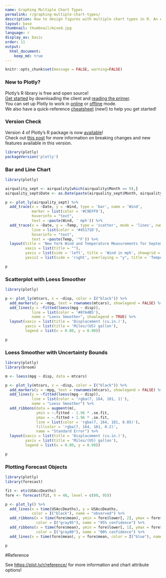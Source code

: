 ```yaml
---
name: Graphing Multiple Chart Types
permalink: r/graphing-multiple-chart-types/
description: How to design figures with multiple chart types in R. An example of a line chart with a line of best fit and an uncertainty band.
layout: base
thumbnail: thumbnail/mixed.jpg
language: r
display_as: basic
order: 11
output:
  html_document:
    keep_md: true
---
```


```r
knitr::opts_chunk$set(message = FALSE, warning=FALSE)
```
### New to Plotly?

Plotly's R library is free and open source!<br>
[Get started](https://plot.ly/r/getting-started/) by downloading the client and [reading the primer](https://plot.ly/r/getting-started/).<br>
You can set up Plotly to work in [online](https://plot.ly/r/getting-started/#hosting-graphs-in-your-online-plotly-account) or [offline](https://plot.ly/r/offline/) mode.<br>
We also have a quick-reference [cheatsheet](https://images.plot.ly/plotly-documentation/images/r_cheat_sheet.pdf) (new!) to help you get started!

### Version Check

Version 4 of Plotly's R package is now [available](https://plot.ly/r/getting-started/#installation)!<br>
Check out [this post](http://moderndata.plot.ly/upgrading-to-plotly-4-0-and-above/) for more information on breaking changes and new features available in this version.
```r
library(plotly)
packageVersion('plotly')
```

### Bar and Line Chart

```r
library(plotly)

airquality_sept <- airquality[which(airquality$Month == 9),]
airquality_sept$Date <- as.Date(paste(airquality_sept$Month, airquality_sept$Day, 1973, sep = "."), format = "%m.%d.%Y")

p <- plot_ly(airquality_sept) %>%
  add_trace(x = ~Date, y = ~Wind, type = 'bar', name = 'Wind',
            marker = list(color = '#C9EFF9'),
            hoverinfo = "text",
            text = ~paste(Wind, ' mph')) %>%
  add_trace(x = ~Date, y = ~Temp, type = 'scatter', mode = 'lines', name = 'Temperature', yaxis = 'y2',
            line = list(color = '#45171D'),
            hoverinfo = "text",
            text = ~paste(Temp, '°F')) %>%
  layout(title = 'New York Wind and Temperature Measurements for September 1973',
         xaxis = list(title = ""),
         yaxis = list(side = 'left', title = 'Wind in mph', showgrid = FALSE, zeroline = FALSE),
         yaxis2 = list(side = 'right', overlaying = "y", title = 'Temperature in degrees F', showgrid = FALSE, zeroline = FALSE))

p
```

### Scatterplot with Loess Smoother

```r
library(plotly)

p <- plot_ly(mtcars, x = ~disp, color = I("black")) %>%
  add_markers(y = ~mpg, text = rownames(mtcars), showlegend = FALSE) %>%
  add_lines(y = ~fitted(loess(mpg ~ disp)),
            line = list(color = '#07A4B5'),
            name = "Loess Smoother", showlegend = TRUE) %>%
  layout(xaxis = list(title = 'Displacement (cu.in.)'),
         yaxis = list(title = 'Miles/(US) gallon'),
         legend = list(x = 0.80, y = 0.90))

p
```

### Loess Smoother with Uncertainty Bounds

```r
library(plotly)
library(broom)

m <- loess(mpg ~ disp, data = mtcars)

p <- plot_ly(mtcars, x = ~disp, color = I("black")) %>%
  add_markers(y = ~mpg, text = rownames(mtcars), showlegend = FALSE) %>%
  add_lines(y = ~fitted(loess(mpg ~ disp)),
            line = list(color = 'rgba(7, 164, 181, 1)'),
            name = "Loess Smoother") %>%
  add_ribbons(data = augment(m),
              ymin = ~.fitted - 1.96 * .se.fit,
              ymax = ~.fitted + 1.96 * .se.fit,
              line = list(color = 'rgba(7, 164, 181, 0.05)'),
              fillcolor = 'rgba(7, 164, 181, 0.2)',
              name = "Standard Error") %>%
  layout(xaxis = list(title = 'Displacement (cu.in.)'),
         yaxis = list(title = 'Miles/(US) gallon'),
         legend = list(x = 0.80, y = 0.90))

p
```

### Plotting Forecast Objects

```r
library(plotly)
library(forecast)

fit <- ets(USAccDeaths)
fore <- forecast(fit, h = 48, level = c(80, 95))

p <- plot_ly() %>%
  add_lines(x = time(USAccDeaths), y = USAccDeaths,
            color = I("black"), name = "observed") %>%
  add_ribbons(x = time(fore$mean), ymin = fore$lower[, 2], ymax = fore$upper[, 2],
              color = I("gray95"), name = "95% confidence") %>%
  add_ribbons(x = time(fore$mean), ymin = fore$lower[, 1], ymax = fore$upper[, 1],
              color = I("gray80"), name = "80% confidence") %>%
  add_lines(x = time(fore$mean), y = fore$mean, color = I("blue"), name = "prediction")

p
```

#Reference

See [https://plot.ly/r/reference/](https://plot.ly/r/reference/) for more information and chart attribute options!
